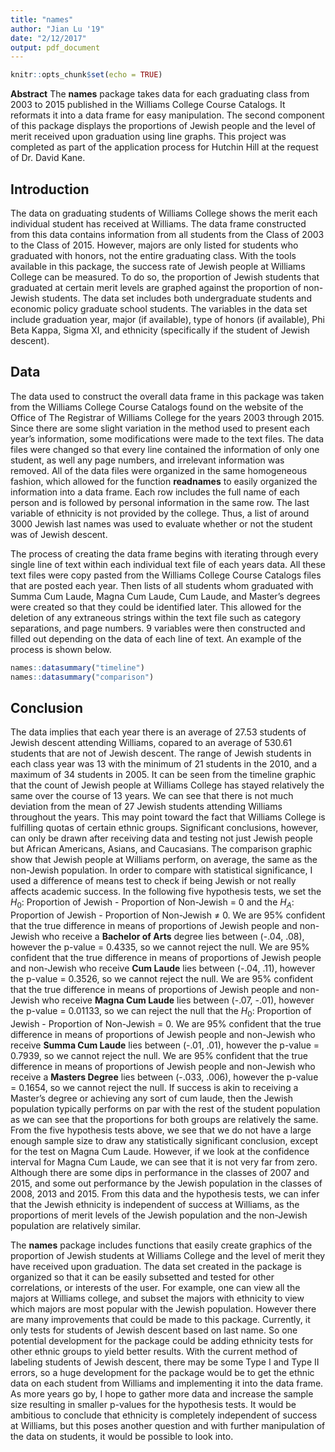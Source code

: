```yaml
---
title: "names"
author: "Jian Lu '19"
date: "2/12/2017"
output: pdf_document
---
```


```r
knitr::opts_chunk$set(echo = TRUE)
```

**Abstract** The **names** package takes data for each graduating class from 2003 to 2015 published in the Williams College Course Catalogs. It reformats it into a data frame for easy manipulation. The second component of this package displays the proportions of Jewish people and the level of merit received upon graduation using line graphs. This project was completed as part of the application process for Hutchin Hill at the request of Dr. David Kane.


## Introduction

The data on graduating students of Williams College shows the merit each individual student has received at Williams. The data frame constructed from this data contains information from all students from the Class of 2003 to the Class of 2015. However, majors are only listed for students who graduated with honors, not the entire graduating class. With the tools available in this package, the success rate of Jewish people at Williams College can be measured. To do so, the proportion of Jewish students that graduated at certain merit levels are graphed against the proportion of non-Jewish students. The data set includes both undergraduate students and economic policy graduate school students. The variables in the data set include graduation year, major (if available), type of honors (if available), Phi Beta Kappa, Sigma XI, and ethnicity (specifically if the student of Jewish descent). 

## Data
The data used to construct the overall data frame in this package was taken from the Williams College Course Catalogs found on the website of the Office of The Registrar of Williams College for the years 2003 through 2015. Since there are some slight variation in the method used to present each year's information, some modifications were made to the text files. The data files were changed so that every line contained the information of only one student, as well any page numbers, and irrelevant information was removed. All of the data files were organized in the same homogeneous fashion, which allowed for the function **readnames** to easily organized the information into a data frame. Each row includes the full name of each person and is followed by personal information in the same row. The last variable of ethnicity is not provided by the college. Thus, a list of around 3000 Jewish last names was used to evaluate whether or not the student was of Jewish descent.

The process of creating the data frame begins with iterating through every single line of text within each individual text  file of each years data. All these text files were copy pasted from the Williams College Course Catalogs files that are  posted each year. Then lists of all students whom graduated with Summa Cum Laude, Magna Cum Laude, Cum Laude, and Master's  degrees were created so that they could be identified later. This allowed for the deletion of any extraneous strings within the text file such as category separations, and page numbers. 9 variables were then constructed and filled out depending on the data of each line of text. An example of the process is shown below.

<!---
"*Anna Lubomirova Andonova, with highest honors in Economics" is the original string of one the names in the names2003.txt

The readnames function first checks if her name is on any of the lists of degrees of merit. 
The string of her name matches with the string found in summacumlaude.txt, so degree <- "Summa Cum Laude"

Then the function checks for the appearance of * and † symbols notes down for Phi Beta Kappa and SigmaXI.
The text of each name is organized so that the string "highest" appears if major or honors is mentioned.

So if the string contains "highest", in which this case it does, the function deletes every character up to and including
"in", so that only the string of the major is left. major <- "Economics"

It then checks for if the recipient received "highest honors" or just "honors". honors <- "Highest Honors"

After all that information is gathered, every string besides the name is deleted which is done by deleting the symbols, 
and everything string after the comma, leaving the function with just the name.
At this point the function uses regex isolate the last word, which is the last name and searches for matches with the list
of Jewish last names. The entire string is changed to lower case, so case is ignored. We see that Andonova is not Jewish

All the variables are constructed into a matrix of 8 variables
namevector <- matrix(c(name,year, major, honors, phi, sigma, degree, jewstatus), nrow = 1, ncol = 8)

This process is repeated for every single name throughout the years of 2003 to 2015. 
Using rbind all the matrices are combined together in order to create the final dataset.
-->

```r
names::datasummary("timeline")
names::datasummary("comparison")
```

<!---
In order to have a proper conclusion, the degree types were separated so that a difference of means could be calculated. 
Although I could have ran a difference of proportions test for each individual year, but that would have been 65 different prop.tests
which would have been inappropriate for this dataset. Since I already had the proportions for each year calculated, I choose to utilize a difference of means test for each degree type resulting in four difference of means tests.
-->
## Conclusion
The data implies that each year there is an average of 27.53 students of Jewish descent attending Williams, copared to an average of 530.61 students that are not of Jewish descent. The range of Jewish students in each class year was 13 with the minimum of 21 students in the 2010, and a maximum of 34 students in 2005. It can be seen from the timeline graphic that the count of Jewish people at Williams College has stayed relatively the same over the course of 13 years. We can see that there is not much deviation from the mean of 27 Jewish students attending Williams throughout the years. This may point toward the fact that Williams College is fulfilling quotas of certain ethnic groups. Significant conclusions, however, can only be drawn after receiving data and testing not just Jewish people but African Americans, Asians, and Caucasians. The comparison graphic show that Jewish people at Williams perform, on average, the same as the non-Jewish population. In order to compare with statistical significance, I used a difference of means test to check if being Jewish or not really affects academic success. In the following five hypothesis tests, we set the $H_0$: Proportion of Jewish - Proportion of Non-Jewish = 0 and the $H_A$: Proportion of Jewish - Proportion of Non-Jewish $\neq$ 0. We are 95% confident that the true difference in means of proportions of Jewish people and non-Jewish who receive a **Bachelor of Arts** degree lies between (-.04, .08), however the p-value = 0.4335, so we cannot reject the null. We are 95% confident that the true difference in means of proportions of Jewish people and non-Jewish who receive **Cum Laude** lies between (-.04, .11), however the p-value = 0.3526, so we cannot reject the null. We are 95% confident that the true difference in means of proportions of Jewish people and non-Jewish who receive **Magna Cum Laude** lies between (-.07, -.01), however the p-value = 0.01133, so we can reject the null that the $H_0$: Proportion of Jewish - Proportion of Non-Jewish = 0. We are 95% confident that the true difference in means of proportions of Jewish people and non-Jewish who receive **Summa Cum Laude** lies between (-.01, .01), however the p-value = 0.7939, so we cannot reject the null. We are 95% confident that the true difference in means of proportions of Jewish people and non-Jewish who receive a **Masters Degree** lies between (-.033, .006), however the p-value = 0.1654, so we cannot reject the null. If success is akin to receiving a Master's degree or achieving any sort of cum laude, then the Jewish population typically performs on par with the rest of the student population as we can see that the proportions for both groups are relatively the same. From the five hypothesis tests above, we see that we do not have a large enough sample size to draw any statistically significant conclusion, except for the test on Magna Cum Laude. However, if we look at the confidence interval for Magna Cum Laude, we can see that it is not very far from zero. Although there are some dips in performance in the classes of 2007 and 2015, and some out performance by the Jewish population in the classes of 2008, 2013 and 2015. From this data and the hypothesis tests, we can infer that the Jewish ethnicity is independent of success at Williams, as the proportions of merit levels of the Jewish population and the non-Jewish population are relatively similar. 

The **names** package includes functions that easily create graphics of the proportion of Jewish students at Williams College and the level of merit they have received upon graduation. The data set created in the package is organized so that it can be easily subsetted and tested for other correlations, or interests of the user. For example, one can view all the majors at Williams college, and subset the majors with ethnicity to view which majors are most popular with the Jewish population. However there are many improvements that could be made to this package. Currently, it only tests for students of Jewish descent based on last name. So one potential development for the package could be adding ethnicity tests for other ethnic groups to yield better results. With the current method of labeling students of Jewish descent, there may be some Type I and Type II errors, so a huge development for the package would be to get the ethnic data on each student from Williams and implementing it into the data frame. As more years go by, I hope to gather more data and increase the sample size resulting in smaller p-values for the hypothesis tests. It would be ambitious to conclude that ethnicity is completely independent of success at Williams, but this poses another question and with further manipulation of the data on students, it would be possible to look into. 
